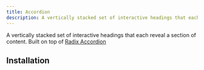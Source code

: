 ```yaml
---
title: Accordion
description: A vertically stacked set of interactive headings that each reveal a section of content. Built on top of Radix Accordion
---
```


A vertically stacked set of interactive headings that each reveal a section of content.
Built on top of [Radix Accordion](https://www.radix-ui.com/primitives/docs/components/accordion)


<Example path="ui/accordion/variant-demo" />

## Installation


<InstallationGuide path="ui/accordion" />
